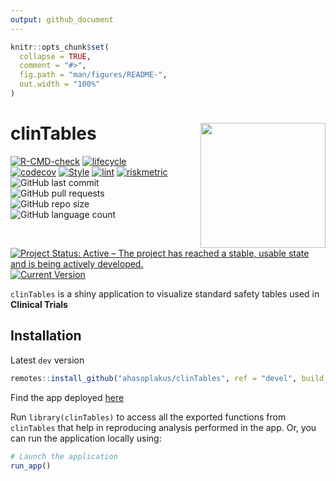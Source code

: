 ```yaml
---
output: github_document
---
```


<!-- README.md is generated from README.Rmd. Please edit that file -->

```r
knitr::opts_chunk$set(
  collapse = TRUE,
  comment = "#>",
  fig.path = "man/figures/README-",
  out.width = "100%"
)
```

# clinTables <img src="man/figures/logo.png" align="right" width="200" style="margin-left:50px;"/>

<!-- badges: start -->
[![R-CMD-check](https://github.com/ahasoplakus/clinTables/actions/workflows/R-CMD-check.yaml/badge.svg)](https://github.com/ahasoplakus/clinTables/actions/workflows/R-CMD-check.yaml)
[![lifecycle](https://img.shields.io/badge/lifecycle-maturing-blue.svg)](https://lifecycle.r-lib.org/articles/stages.html)
[![codecov](https://codecov.io/gh/ahasoplakus/clinTables/branch/devel/graph/badge.svg?token=G5URJVIVQM)](https://app.codecov.io/gh/ahasoplakus/clinTables)
[![Style](https://github.com/ahasoplakus/clinTables/actions/workflows/styler.yaml/badge.svg)](https://github.com/ahasoplakus/clinTables/actions/workflows/styler.yaml)
[![lint](https://github.com/ahasoplakus/clinTables/actions/workflows/lint.yaml/badge.svg)](https://github.com/ahasoplakus/clinTables/actions/workflows/lint.yaml)
[![riskmetric](https://img.shields.io/badge/riskmetric-0.43-olive)](https://pharmar.github.io/riskmetric/)
<!--![GitHub commit
activity](https://img.shields.io/github/commit-activity/m/ahasoplakus/clinTables) -->
![GitHub last
commit](https://img.shields.io/github/last-commit/ahasoplakus/clinTables)
![GitHub pull
requests](https://img.shields.io/github/issues-pr/ahasoplakus/clinTables)
![GitHub repo
size](https://img.shields.io/github/repo-size/ahasoplakus/clinTables)
![GitHub language
count](https://img.shields.io/github/languages/count/ahasoplakus/clinTables)
[![Project Status: Active – The project has reached a stable, usable
state and is being actively
developed.](https://www.repostatus.org/badges/latest/active.svg)](https://www.repostatus.org/#active)
[![Current
Version](https://img.shields.io/github/r-package/v/ahasoplakus/clinTables/main?color=purple&label=Development%20Version)](https://github.com/ahasoplakus/clinTables/tree/main)
<!-- badges: end -->

`clinTables` is a shiny application to visualize standard safety tables used in <b>Clinical Trials</b>

## Installation

Latest `dev` version

```r
remotes::install_github("ahasoplakus/clinTables", ref = "devel", build_vignettes = TRUE)
```

<left>
Find the app deployed <a href="https://sukalpo94.shinyapps.io/clinSafety/" target="_blank">here</a>
</left>

Run `library(clinTables)` to access all the exported functions from `clinTables` that help in reproducing analysis performed in the app. Or, you can run the application locally using:

```r
# Launch the application
run_app()
```
